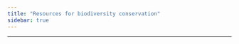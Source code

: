 ```yaml
---
title: "Resources for biodiversity conservation"
sidebar: true
---
```


------------------------------------------------------------------------

